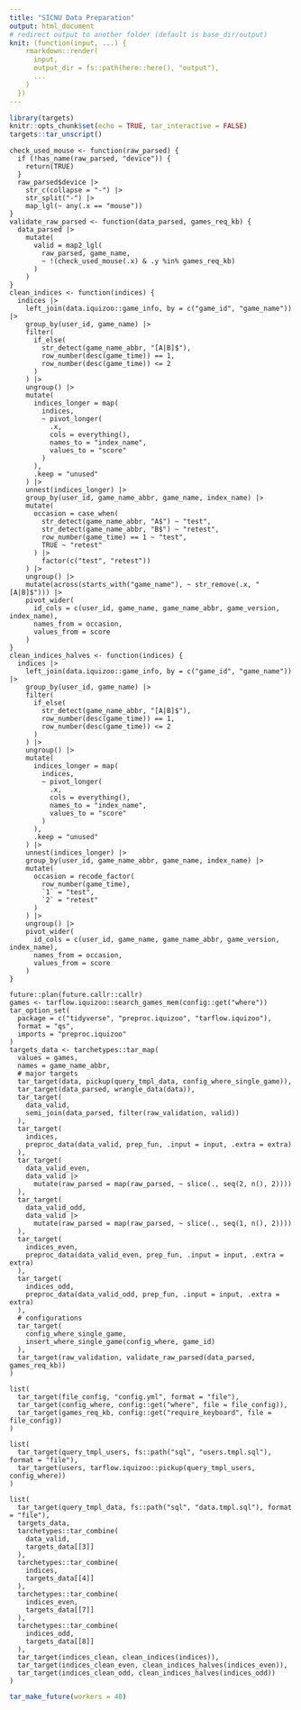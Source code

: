 ```yaml
---
title: "SICNU Data Preparation"
output: html_document
# redirect output to another folder (default is base_dir/output)
knit: (function(input, ...) {
    rmarkdown::render(
      input,
      output_dir = fs::path(here::here(), "output"),
      ...
    )
  })
---
```


```r
library(targets)
knitr::opts_chunk$set(echo = TRUE, tar_interactive = FALSE)
targets::tar_unscript()
```

```targets
check_used_mouse <- function(raw_parsed) {
  if (!has_name(raw_parsed, "device")) {
    return(TRUE)
  }
  raw_parsed$device |> 
    str_c(collapse = "-") |> 
    str_split("-") |> 
    map_lgl(~ any(.x == "mouse"))
}
validate_raw_parsed <- function(data_parsed, games_req_kb) {
  data_parsed |> 
    mutate(
      valid = map2_lgl(
        raw_parsed, game_name,
        ~ !(check_used_mouse(.x) & .y %in% games_req_kb)
      )
    )
}
clean_indices <- function(indices) {
  indices |> 
    left_join(data.iquizoo::game_info, by = c("game_id", "game_name")) |> 
    group_by(user_id, game_name) |> 
    filter(
      if_else(
        str_detect(game_name_abbr, "[A|B]$"), 
        row_number(desc(game_time)) == 1,
        row_number(desc(game_time)) <= 2
      )
    ) |> 
    ungroup() |> 
    mutate(
      indices_longer = map(
        indices,
        ~ pivot_longer(
          .x,
          cols = everything(),
          names_to = "index_name",
          values_to = "score"
        )
      ),
      .keep = "unused"
    ) |> 
    unnest(indices_longer) |> 
    group_by(user_id, game_name_abbr, game_name, index_name) |> 
    mutate(
      occasion = case_when(
        str_detect(game_name_abbr, "A$") ~ "test",
        str_detect(game_name_abbr, "B$") ~ "retest",
        row_number(game_time) == 1 ~ "test",
        TRUE ~ "retest"
      ) |> 
        factor(c("test", "retest"))
    ) |> 
    ungroup() |> 
    mutate(across(starts_with("game_name"), ~ str_remove(.x, "[A|B]$"))) |>
    pivot_wider(
      id_cols = c(user_id, game_name, game_name_abbr, game_version, index_name), 
      names_from = occasion,
      values_from = score
    )
}
clean_indices_halves <- function(indices) {
  indices |> 
    left_join(data.iquizoo::game_info, by = c("game_id", "game_name")) |> 
    group_by(user_id, game_name) |> 
    filter(
      if_else(
        str_detect(game_name_abbr, "[A|B]$"), 
        row_number(desc(game_time)) == 1,
        row_number(desc(game_time)) <= 2
      )
    ) |> 
    ungroup() |> 
    mutate(
      indices_longer = map(
        indices,
        ~ pivot_longer(
          .x,
          cols = everything(),
          names_to = "index_name",
          values_to = "score"
        )
      ),
      .keep = "unused"
    ) |> 
    unnest(indices_longer) |> 
    group_by(user_id, game_name_abbr, game_name, index_name) |> 
    mutate(
      occasion = recode_factor(
        row_number(game_time),
        `1` = "test",
        `2` = "retest"
      )
    ) |> 
    ungroup() |> 
    pivot_wider(
      id_cols = c(user_id, game_name, game_name_abbr, game_version, index_name), 
      names_from = occasion,
      values_from = score
    )
}
```

```targets
future::plan(future.callr::callr)
games <- tarflow.iquizoo::search_games_mem(config::get("where"))
tar_option_set(
  package = c("tidyverse", "preproc.iquizoo", "tarflow.iquizoo"),
  format = "qs",
  imports = "preproc.iquizoo"
)
targets_data <- tarchetypes::tar_map(
  values = games,
  names = game_name_abbr,
  # major targets
  tar_target(data, pickup(query_tmpl_data, config_where_single_game)),
  tar_target(data_parsed, wrangle_data(data)),
  tar_target(
    data_valid,
    semi_join(data_parsed, filter(raw_validation, valid))
  ),
  tar_target(
    indices,
    preproc_data(data_valid, prep_fun, .input = input, .extra = extra)
  ),
  tar_target(
    data_valid_even,
    data_valid |>
      mutate(raw_parsed = map(raw_parsed, ~ slice(., seq(2, n(), 2))))
  ),
  tar_target(
    data_valid_odd,
    data_valid |>
      mutate(raw_parsed = map(raw_parsed, ~ slice(., seq(1, n(), 2))))
  ),
  tar_target(
    indices_even,
    preproc_data(data_valid_even, prep_fun, .input = input, .extra = extra)
  ),
  tar_target(
    indices_odd,
    preproc_data(data_valid_odd, prep_fun, .input = input, .extra = extra)
  ),
  # configurations
  tar_target(
    config_where_single_game,
    insert_where_single_game(config_where, game_id)
  ),
  tar_target(raw_validation, validate_raw_parsed(data_parsed, games_req_kb))
)
```

```targets
list(
  tar_target(file_config, "config.yml", format = "file"),
  tar_target(config_where, config::get("where", file = file_config)),
  tar_target(games_req_kb, config::get("require_keyboard", file = file_config))
)
```

```targets
list(
  tar_target(query_tmpl_users, fs::path("sql", "users.tmpl.sql"), format = "file"),
  tar_target(users, tarflow.iquizoo::pickup(query_tmpl_users, config_where))
)
```

```targets
list(
  tar_target(query_tmpl_data, fs::path("sql", "data.tmpl.sql"), format = "file"),
  targets_data,
  tarchetypes::tar_combine(
    data_valid,
    targets_data[[3]]
  ),
  tarchetypes::tar_combine(
    indices,
    targets_data[[4]]
  ),
  tarchetypes::tar_combine(
    indices_even,
    targets_data[[7]]
  ),
  tarchetypes::tar_combine(
    indices_odd,
    targets_data[[8]]
  ),
  tar_target(indices_clean, clean_indices(indices)),
  tar_target(indices_clean_even, clean_indices_halves(indices_even)),
  tar_target(indices_clean_odd, clean_indices_halves(indices_odd))
)
```

```r
tar_make_future(workers = 40)
```
